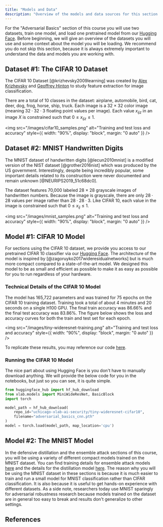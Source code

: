 ```yaml
---
title: "Models and Data"
description: "Overview of the models and data sources for this section."
---
```


For the "Adversarial Basics" section of this course you will use two datasets, train
one model, and load one pretrained model from our [Hugging Face](https://huggingface.co/uchicago-xlab-ai-security).
Before beginning, we will give an overview of the datasets you will use and some
context about the model you will be loading. We recommend you do not skip this section,
because it is always extremely important to understand the data and models you are
working with.

## Dataset #1: The CIFAR 10 Dataset

The CIFAR 10 Dataset [@krizhevsky2009learning] was created by [Alex Krizhevsky](https://scholar.google.com/citations?view_op=list_works&hl=en&hl=en&user=xegzhJcAAAAJ)
and [Geoffrey Hinton](https://en.wikipedia.org/wiki/Geoffrey_Hinton) to study feature extraction for image classification.

There are a total of 10 classes in the dataset: airplane, automobile, bird, cat,
deer, dog, frog, horse, ship, truck. Each image is a 32 $\times$ 32 color image (meaning $32\cdot32\cdot3$ floating point values
per image). Each value $x_{ijz}$ in an image $X$ is constrained such that $0 \leq x_{ijz} \leq 1$.

<img
  src="/images/cifar10_samples.png"
  alt="Training and test loss and accuracy"
  style={{ width: "90%", display: "block", margin: "0 auto" }}
/>

## Dataset #2: MNIST Handwritten Digits

The MNIST dataset of handwritten digits [@lecun2010mnist] is a modified version of the NIST dataset [@grother2016nist]
which was produced by the US government. Interestingly, despite being incredibly popular, some
important details related to its construction were never documented and remain unknown [@NEURIPS2019_51c68dc0].

The dataset features 70,000 labeled 28 $\times$ 28 grayscale images of handwritten
numbers. Because the image is grayscale, there are only $28 \cdot 28$ values per
image rather than $28 \cdot 28 \cdot 3$. Like CIFAR 10, each value in the image is
constrained such that $0 \leq x_{ij} \leq 1$.

<img
  src="/images/mnist_samples.png"
  alt="Training and test loss and accuracy"
  style={{ width: "90%", display: "block", margin: "0 auto" }}
/>

## Model #1: CIFAR 10 Model

For sections using the CIFAR 10 dataset, we provide you access to our pretrained
CIFAR 10 classifier via our [Hugging Face](https://huggingface.co/uchicago-xlab-ai-security). The architecture of the model is inspired
by [@zagoruyko2017wideresidualnetworks] but is much more compact compared to
a state-of-the-art model. We designed this model to be as small and efficient as
possible to make it as easy as possible for you to run regardless of your hardware.

### Technical Details of the CIFAR 10 Model

The model has 165,722 parameters and was trained for 75 epochs on the CIFAR 10 training dataset.
Training took a total of about 4 minutes and 20 seconds on a single H100 GPU.
The final train accuracy was 86.66% and the final test accuracy was 83.86%. The
figure below shows the loss and accuracy curves for both the train and test set
for each epoch.

<img
  src="/images/tiny-wideresnet-training.png"
  alt="Training and test loss and accuracy"
  style={{ width: "90%", display: "block", margin: "0 auto" }}
/>

To replicate these results, you may reference our code [here](https://github.com/zroe1/xlab-ai-security/tree/main/models/adversarial_basics_cnn).

### Running the CIFAR 10 Model

The nice part about using Hugging Face is you don't have to manually download
anything. We will provide the below code for you in the notebooks, but just so you can see, it is quite simple.

```python
from huggingface_hub import hf_hub_download
from xlab.models import MiniWideResNet, BasicBlock
import torch

model_path = hf_hub_download(
    repo_id="uchicago-xlab-ai-security/tiny-wideresnet-cifar10",
    filename="adversarial_basics_cnn.pth"
)
model = torch.load(model_path, map_location='cpu')
```

## Model #2: The MNIST Model

In the defensive distillation and the ensemble attack sections of this course, you will be using a variety of different compact models trained on the MNIST dataset. You can find training details for ensemble attack models [here](https://github.com/zroe1/xlab-ai-security/tree/main/models/MNIST_ensemble) and the details for the distillation model [here](https://github.com/zroe1/xlab-ai-security/tree/main/models/defensive_distillation). The reason why you will be using the MNIST dataset in these sections is because it is much easier to train and run a small model for
MNIST classification rather than CIFAR classification. It is also because it is useful to get hands-on experience with different datasets. As a side note, researchers today use MNIST sparingly for adversarial robustness research because models trained on the dataset are in general too easy to break and results don't generalize to other
settings.

<NextPageButton />

## References
